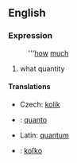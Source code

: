 ==English==
===Expression===
:'''[[how]] [[much]]
# what quantity
==== Translations ====
*Czech: [[kolik]]
*{{it}}: [[quanto]]
*Latin: [[quantum]]
*{{sk}}: [[koľko]]